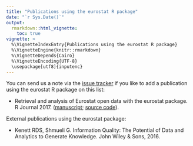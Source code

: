 ```yaml
---
title: "Publications using the eurostat R package"
date: "`r Sys.Date()`"
output: 
  rmarkdown::html_vignette:
    toc: true
vignette: >
  %\VignetteIndexEntry{Publications using the eurostat R package}
  %\VignetteEngine{knitr::rmarkdown}
  %\VignetteDepends{Cairo}
  %\VignetteEncoding{UTF-8}
  \usepackage[utf8]{inputenc}
---
```



You can send us a note via the [issue tracker](https://github.com/rOpenGov/eurostat/issues) if you like to add a publication using the eurostat R package on this list:

 * Retrieval and analysis of Eurostat open data with the eurostat
package. R Journal 2017.
([manuscript](https://journal.r-project.org/archive/2017/RJ-2017-019/index.html);
[source code](https://github.com/rOpenGov/eurostat/tree/master/inst/extras/2017_RJournal_manuscript)). 


External publications using the eurostat package:

 * Kenett RDS, Shmueli G. Information Quality: The Potential of Data and Analytics to Generate Knowledge. John Wiley & Sons, 2016.

